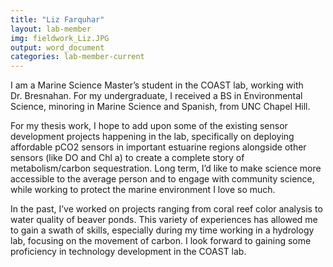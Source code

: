 ```yaml
---
title: "Liz Farquhar"
layout: lab-member
img: fieldwork_Liz.JPG
output: word_document
categories: lab-member-current
---
```


I am a Marine Science Master's student in the COAST lab, working with Dr. Bresnahan. For my undergraduate, I received a BS in Environmental Science, minoring in Marine Science and Spanish, from UNC Chapel Hill. 

For my thesis work, I hope to add upon some of the existing sensor development projects happening in the lab, specifically on deploying affordable pCO2 sensors in important estuarine regions alongside other sensors (like DO and Chl a) to create a complete story of metabolism/carbon sequestration. Long term, I'd like to make science more accessible to the average person and to engage with community science, while working to protect the marine environment I love so much. 

In the past, I've worked on projects ranging from coral reef color analysis to water quality of beaver ponds. This variety of experiences has allowed me to gain a swath of skills, especially during my time working in a hydrology lab, focusing on the movement of carbon. I look forward to gaining some proficiency in technology development in the COAST lab. 